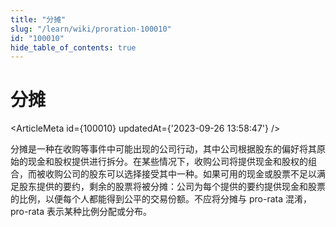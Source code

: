 ```yaml
---
title: "分摊"
slug: "/learn/wiki/proration-100010"
id: "100010"
hide_table_of_contents: true
---
```



# 分摊

<ArticleMeta id={100010} updatedAt={'2023-09-26 13:58:47'} />
<div className='border-solid border-b border-t-0 my-4 border-[var(--ifm-color-gray-300)]' />

分摊是一种在收购等事件中可能出现的公司行动，其中公司根据股东的偏好将其原始的现金和股权提供进行拆分。在某些情况下，收购公司将提供现金和股权的组合，而被收购公司的股东可以选择接受其中一种。如果可用的现金或股票不足以满足股东提供的要约，剩余的股票将被分摊：公司为每个提供的要约提供现金和股票的比例，以便每个人都能得到公平的交易份额。不应将分摊与 pro-rata 混淆，pro-rata 表示某种比例分配或分布。
